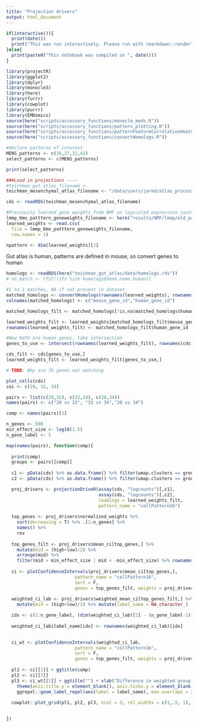 ```yaml
---
title: "Projection drivers"
output: html_document
---
```


```r

if(interactive()){
  print(date())
  print("This was run interactively. Please run with rmarkdown::render")
}else{
  print(paste0("This notebook was compiled on ", date()))
}
```


```r
library(projectR)
library(ggplot2)
library(dplyr)
library(monocle3)
library(here)
library(furrr)
library(cowplot)
library(purrr)
library(EMDomics)
source(here("scripts/accessory_functions/monocle_mods.R"))
source(here("scripts/accessory_functions/pattern_plotting.R"))
source(here("scripts/accessory_functions/patternFeatureCorrelationHeatmap.R"))
source(here("scripts/accessory_functions/convertHomologs.R"))


```


```r
#declare patterns of interest
MENS_patterns <- c(16,27,32,41)
select_patterns <- c(MENS_patterns)

print(select_patterns)

###Load in projections ----
#teichman_gut_atlas_filename <- 
teichman_mesenchymal_atlas_filename <- "/data/users/jared/atlas_processing/gut_cell_atlas/data/mesenchymal_gut.Rds"

cds <- readRDS(teichman_mesenchymal_atlas_filename)

#Previously learned gene weights from NMF on logscaled expression counts
lmmp_6mo_patttern_geneweights_filename <- here("results/NMF/lmmp/old_pattern_run/50dims/pattern_gene_weights.csv")
learned_weights <- read.csv(
  file = lmmp_6mo_patttern_geneweights_filename,
  row.names = 1)

npattern <- dim(learned_weights)[2]

```
Gut atlas is human, patterns are defined in mouse, so convert genes to human
```r


homologs <- readRDS(here("teichman_gut_atlas/data/homologs.rds"))
# no_match <- tfs[!(tfs %in% homologs$Gene.name.human)]

#1 to 1 matches, NA if not present in dataset
matched_homologs <- convertHomologs(rownames(learned_weights), rownames(cds), homolog.table = homologs)
colnames(matched_homologs) <- c("mouse_gene_id","human_gene_id") 

matched_homologs_filt <- matched_homologs[!is.na(matched_homologs$human_gene_id),]

learned_weights_filt <- learned_weights[matched_homologs_filt$mouse_gene_id,]
rownames(learned_weights_filt) <- matched_homologs_filt$human_gene_id

#Now both are human genes, take intersection
genes_to_use <- intersect(rownames(learned_weights_filt), rownames(cds))

cds_filt <- cds[genes_to_use,]
learned_weights_filt <- learned_weights_filt[genes_to_use,]

# TODO: Why are 7k genes not matching
```
```r
plot_cells(cds)
coi <- c(20, 32, 34)

pairs <- list(c(20,32), c(32,34), c(20,34))
names(pairs) <- c("20 vs 32", "32 vs 34","20 vs 34")
```


```r
comp <- names(pairs)[1]

n_genes <- 500
min_effect_size <- log10(1.5)
n_gene_label <- 5

map(names(pairs), function(comp){
  
  print(comp)
  groups <- pairs[[comp]]
  
  c1 <- pData(cds) %>% as.data.frame() %>% filter(umap.clusters == groups[1]) %>% rownames()
  c2 <- pData(cds) %>% as.data.frame() %>% filter(umap.clusters == groups[2]) %>% rownames()

  proj_drivers <- projectionDriveR(assay(cds, "logcounts")[,c1],
                                   assay(cds, "logcounts")[,c2],
                                   loadings = learned_weights_filt,
                                   pattern_name = "cellPattern16")
  
  top_genes <- proj_drivers$normalized_weights %>%
    sort(decreasing = T) %>% .[1:n_genes] %>%
    names() %>%
    rev
  
  top_genes_filt <- proj_drivers$mean_ci[top_genes,] %>%
    mutate(mid = (high+low)/2) %>%
    arrange(mid) %>%
    filter(mid > min_effect_size | mid < -min_effect_size) %>% rownames()
  
  ci <- plotConfidenceIntervals(proj_drivers$mean_ci[top_genes,],
                          pattern_name = "cellPattern16",
                          sort = F,
                          genes = top_genes_filt, weights = proj_drivers$normalized_weights, weights_clip = .95)
  
  weighted_ci_lab <- proj_drivers$weighted_mean_ci[top_genes_filt,] %>% 
    mutate(mid = (high+low)/2) %>% mutate(label_name = NA_character_)

  idx <- c(1:n_gene_label, (dim(weighted_ci_lab)[1] - (n_gene_label-1)):dim(weighted_ci_lab)[1])
  
  weighted_ci_lab$label_name[idx] <- rownames(weighted_ci_lab)[idx]

  
  ci_wt <- plotConfidenceIntervals(weighted_ci_lab,
                          pattern_name = "cellPattern16",
                          sort = F,
                          genes = top_genes_filt, weights = proj_drivers$normalized_weights, weights_clip = .95)
  
  pl1 <- ci[[1]] + ggtitle(comp)
  pl2 <- ci[[3]]
  pl3 <- ci_wt[[1]] + ggtitle("") + xlab("Difference in weighted group means") + 
    theme(axis.title.y = element_blank(), axis.ticks.y = element_blank(), axis.text.y = element_blank()) +
    ggrepel::geom_label_repel(aes(label = label_name), max.overlaps = 20, force = 50)
  
  cowplot::plot_grid(pl1, pl2, pl3, ncol = 3, rel_widths = c(1,.5, 1), align ="h")

  
})
```

